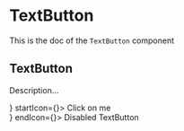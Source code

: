 <!--- TextButton.stories.mdx --->


<Meta title="Design System/Atoms/TextButton" component={TextButton} />

# TextButton

This is the doc of the `TextButton` component

## TextButton

Description...

<Canvas>
  <Story name="base">
    <div>
      <TextButton endIcon={<NextIcon />} startIcon={<BackIcon />}>
        Click on me
      </TextButton>
    </div>
    <div>
      <TextButton disabled startIcon={<BackIcon />} endIcon={<NextIcon />}>
        Disabled TextButton
      </TextButton>
    </div>
  </Story>
</Canvas>
